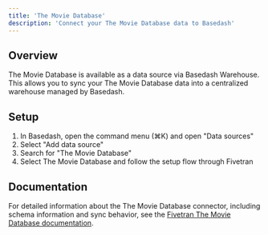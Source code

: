 ```yaml
---
title: 'The Movie Database'
description: 'Connect your The Movie Database data to Basedash'
---
```


## Overview

The Movie Database is available as a data source via Basedash Warehouse. This allows you to sync your The Movie Database data into a centralized warehouse managed by Basedash.

## Setup

1. In Basedash, open the command menu (⌘K) and open "Data sources"
2. Select "Add data source"
3. Search for "The Movie Database"
4. Select The Movie Database and follow the setup flow through Fivetran

## Documentation

For detailed information about the The Movie Database connector, including schema information and sync behavior, see the [Fivetran The Movie Database documentation](https://fivetran.com/docs/connectors/applications/the-movie-database).
